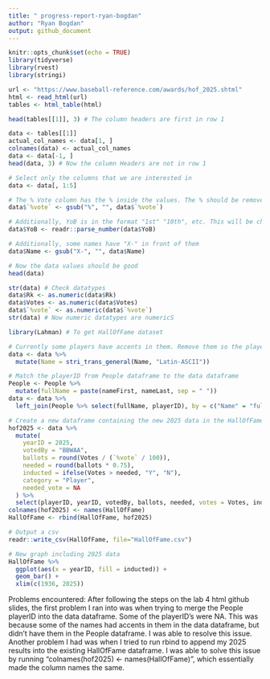 ```yaml
---
title: " progress-report-ryan-bogdan"
author: "Ryan Bogdan"
output: github_document
---
```


```r
knitr::opts_chunk$set(echo = TRUE)
library(tidyverse)
library(rvest)
library(stringi)
```

```r
url <- "https://www.baseball-reference.com/awards/hof_2025.shtml"
html <- read_html(url)
tables <- html_table(html)

head(tables[[1]], 3) # The column headers are first in row 1

data <- tables[[1]]
actual_col_names <- data[1, ]
colnames(data) <- actual_col_names
data <- data[-1, ]
head(data, 3) # Now the column Headers are not in row 1

# Select only the columns that we are interested in
data <- data[, 1:5]

# The % Vote column has the % inside the values. The % should be removed
data$`%vote` <- gsub("%", "", data$`%vote`)

# Additionally, YoB is in the format "1st" "10th", etc. This will be changed to "1", "10", etc.
data$YoB <- readr::parse_number(data$YoB)

# Additionally, some names have "X-" in front of them
data$Name <- gsub("X-", "", data$Name)

# Now the data values should be good
head(data)

str(data) # Check datatypes 
data$Rk <- as.numeric(data$Rk)
data$Votes <- as.numeric(data$Votes)
data$`%vote` <- as.numeric(data$`%vote`)
str(data) # Now numeric datatypes are numericS

library(Lahman) # To get HallOfFame dataset

# Currently some players have accents in them. Remove them so the playerID from People can be in the data dataframe
data <- data %>%
  mutate(Name = stri_trans_general(Name, "Latin-ASCII"))

# Match the playerID from People dataframe to the data dataframe
People <- People %>%
  mutate(fullName = paste(nameFirst, nameLast, sep = " "))
data <- data %>%
  left_join(People %>% select(fullName, playerID), by = c("Name" = "fullName"))

# Create a new dataframe containing the new 2025 data in the HallOfFame data format
hof2025 <- data %>%
  mutate(
    yearID = 2025,
    votedBy = "BBWAA",
    ballots = round(Votes / (`%vote` / 100)),  
    needed = round(ballots * 0.75), 
    inducted = ifelse(Votes > needed, "Y", "N"),
    category = "Player",
    needed_vote = NA 
  ) %>%
  select(playerID, yearID, votedBy, ballots, needed, votes = Votes, inducted, category, needed_vote)
colnames(hof2025) <- names(HallOfFame)
HallOfFame <- rbind(HallOfFame, hof2025)

# Output a csv
readr::write_csv(HallOfFame, file="HallOfFame.csv")

# New graph including 2025 data
HallOfFame %>% 
  ggplot(aes(x = yearID, fill = inducted)) +
  geom_bar() +
  xlim(c(1936, 2025))
```

Problems encountered: After following the steps on the lab 4 html github slides, the first problem I ran into was when trying to merge the People playerID into the data dataframe. Some of the playerID's were NA. This was because some of the names had accents in them in the data dataframe, but didn't have them in the People dataframe. I was able to resolve this issue. Another problem I had was when I tried to run rbind to append my 2025 results into the existing HallOfFame dataframe. I was able to solve this issue by running "colnames(hof2025) <- names(HallOfFame)", which essentially made the column names the same.
